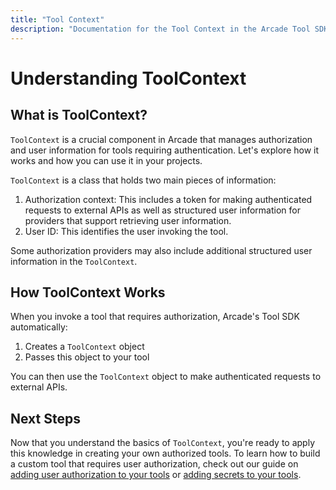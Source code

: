 ```yaml
---
title: "Tool Context"
description: "Documentation for the Tool Context in the Arcade Tool SDK"
---
```


# Understanding ToolContext

## What is ToolContext?

`ToolContext` is a crucial component in Arcade that manages authorization and user information for tools requiring authentication. Let's explore how it works and how you can use it in your projects.

`ToolContext` is a class that holds two main pieces of information:

1. Authorization context: This includes a token for making authenticated requests to external APIs as well as structured user information for providers that support retrieving user information.
2. User ID: This identifies the user invoking the tool.

Some authorization providers may also include additional structured user information in the `ToolContext`.

## How ToolContext Works

When you invoke a tool that requires authorization, Arcade's Tool SDK automatically:

1. Creates a `ToolContext` object
2. Passes this object to your tool

You can then use the `ToolContext` object to make authenticated requests to external APIs.

## Next Steps

Now that you understand the basics of `ToolContext`, you're ready to apply this knowledge in creating your own authorized tools. To learn how to build a custom tool that requires user authorization, check out our guide on [adding user authorization to your tools](/home/authoring-tools/build-tools/create-a-tool-with-auth) or [adding secrets to your tools](/home/authoring-tools/build-tools/create-a-tool-with-secrets).
